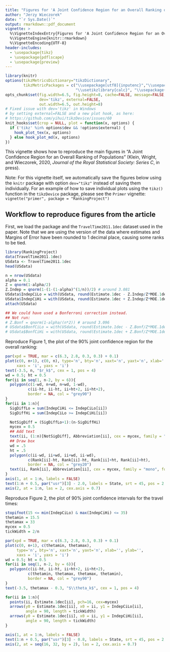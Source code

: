 ```yaml
---
title: "Figures for 'A Joint Confidence Region for an Overall Ranking of Populations'"
author: "Jerzy Wieczorek"
date: "`r Sys.Date()`"
output: rmarkdown::pdf_document
vignette: >
  %\VignetteIndexEntry{Figures for 'A Joint Confidence Region for an Overall Ranking of Populations'}
  %\VignetteEngine{knitr::rmarkdown}
  %\VignetteEncoding{UTF-8}
header-includes:
  - \usepackage{tikz}
  - \usepackage{pdflscape}
  - \usepackage{preview}
---
```


```r
library(knitr)
options(tikzMetricsDictionary="tikzDictionary",
        tikzMetricPackages = c("\\usepackage[utf8]{inputenc}","\\usepackage[T1]{fontenc}",
                               "\\usetikzlibrary{calc}", "\\usepackage{amssymb}"))
opts_chunk$set(fig.width=6.5, fig.height=8, cache=FALSE, message=FALSE,
               dev='tikz', external=FALSE,
               out.width=6.5, out.height=8)
# Fixed issue with dev='tikz' in Windows
# by setting external=FALSE and a new plot hook, as here:
# https://github.com/yihui/tikzDevice/issues/60
knit_hooks$set(crop = NULL, plot = function(x, options) {
  if ('tikz' %in% options$dev && !options$external) {
    hook_plot_tex(x, options)
  } else hook_plot_md(x, options)
})
```

This vignette shows how to reproduce the main figures in "A Joint Confidence Region for an Overall Ranking of Populations" (Klein, Wright, and Wieczorek, 2020, *Journal of the Royal Statistical Society: Series C*, in press).

Note: For this vignette itself, we automatically save the figures below using the `knitr` package with option `dev="tikz"` instead of saving them individually. For an example of how to save individual plots using the `tikz()` function in the `tikzDevice` package, please see the `Primer` vignette:  
`vignette("primer", package = "RankingProject")`


## Workflow to reproduce figures from the article

First, we load the package and the `TravelTime2011.1dec` dataset used in the paper. Note that we are using the version of the data where estimates and Margins of Error have been rounded to 1 decimal place, causing some ranks to be tied.

```r
library(RankingProject)
data(TravelTime2011.1dec)
USdata <- TravelTime2011.1dec
head(USdata)

n = nrow(USdata)
alpha = 0.1
Z = qnorm(1-alpha/2)
Z.Indep = qnorm(1-(1-(1-alpha)^(1/n))/2) # around 3.081
USdata$IndepCiLo = with(USdata, round(Estimate.1dec - Z.Indep/Z*MOE.1dec, 1))
USdata$IndepCiHi = with(USdata, round(Estimate.1dec + Z.Indep/Z*MOE.1dec, 1))
attach(USdata)

## We could have used a Bonferroni correction instead.
## Not run:
# Z.Bonf = qnorm(1-alpha/(n*2)) # around 3.096
# USdata$BonfCiLo = with(USdata, round(Estimate.1dec - Z.Bonf/Z*MOE.1dec, 1))
# USdata$BonfCiHi = with(USdata, round(Estimate.1dec + Z.Bonf/Z*MOE.1dec, 1))
```

Reproduce Figure 1, the plot of the 90% joint confidence region for the overall ranking:

```r
par(xpd = TRUE, mar = c(6.3, 2.8, 0.3, 0.3) + 0.1)
plot(c(0, n+1), c(0, n), type='n', bty='n', xaxt='n', yaxt='n', xlab='', ylab='',
     xaxs = 'i', yaxs = 'i')
text(-3.5, n, "$r_k$", cex = 1, pos = 4)
wd = 0.5; ht = 0.5
for(ii in seq(1, n-2, by = 6)){
  polygon(c(1-wd, n+wd, n+wd, 1-wd),
          c(ii-ht, ii-ht, ii+ht+2, ii+ht+2),
          border = NA, col = "grey90")
}
for(ii in 1:n){
  SigDiffLo = sum(IndepCiHi <= IndepCiLo[ii])
  SigDiffHi = sum(IndepCiLo >= IndepCiHi[ii])

  NotSigDiff = (SigDiffLo+1):(n-SigDiffHi)
  mycex = 0.5
  ## Add text
  text(ii, (1:n)[NotSigDiff], Abbreviation[ii], cex = mycex, family = "mono", font = 2)
  ## Draw box
  wd = .5
  ht = .5
  polygon(c(ii-wd, ii+wd, ii+wd, ii-wd),
          c(Rank[ii]-ht, Rank[ii]-ht, Rank[ii]+ht, Rank[ii]+ht),
          border = NA, col = "grey20")
  text(ii, Rank[ii], Abbreviation[ii], cex = mycex, family = "mono", font = 2, col = "white")
}
axis(1, at = 1:n, labels = FALSE)
text(1:n + 0.5, par("usr")[3] - 2.0, labels = State, srt = 45, pos = 2, xpd = TRUE, cex = 0.7)
axis(2, at = 1:n, las = 2, cex.axis = 0.7)
```

\begin{landscape}
```r
par(xpd = TRUE, mar = c(6.3, 2.8, 0.3, 0.3) + 0.1)
plot(c(0, n+1), c(0, n), type='n', bty='n', xaxt='n', yaxt='n', xlab='', ylab='',
     xaxs = 'i', yaxs = 'i')
text(-3.5, n, "$r_k$", cex = 1, pos = 4)
wd = 0.5; ht = 0.5
for(ii in seq(1, n-2, by = 6)){
  polygon(c(1-wd, n+wd, n+wd, 1-wd),
          c(ii-ht, ii-ht, ii+ht+2, ii+ht+2),
          border = NA, col = "grey90")
}
for(ii in 1:n){
  SigDiffLo = sum(IndepCiHi <= IndepCiLo[ii])
  SigDiffHi = sum(IndepCiLo >= IndepCiHi[ii])

  NotSigDiff = (SigDiffLo+1):(n-SigDiffHi)
  mycex = 0.5
  ## Add text
  text(ii, (1:n)[NotSigDiff], Abbreviation[ii], cex = mycex, family = "mono", font = 2)
  ## Draw box
  wd = .5
  ht = .5
  polygon(c(ii-wd, ii+wd, ii+wd, ii-wd),
          c(Rank[ii]-ht, Rank[ii]-ht, Rank[ii]+ht, Rank[ii]+ht),
          border = NA, col = "grey20")
  text(ii, Rank[ii], Abbreviation[ii], cex = mycex, family = "mono", font = 2, col = "white")
}
axis(1, at = 1:n, labels = FALSE)
text(1:n + 0.5, par("usr")[3] - 2.0, labels = State, srt = 45, pos = 2, xpd = TRUE, cex = 0.7)
axis(2, at = 1:n, las = 2, cex.axis = 0.7)
```
\end{landscape}

Reproduce Figure 2, the plot of 90% joint confidence intervals for the travel times:

```r
stopifnot(15 <= min(IndepCiLo) & max(IndepCiHi) <= 35)
thetamin = 15.5
thetamax = 33
mycex = 0.5
tickWidth = 2/n

par(xpd = TRUE, mar = c(6.3, 2.8, 0.3, 0.3) + 0.1)
plot(c(0, n+1), c(thetamin, thetamax),
     type='n', bty='n', xaxt='n', yaxt='n', xlab='', ylab='',
     xaxs = 'i', yaxs = 'i')
wd = 0.5; ht = 0.5
for(ii in seq(1, n-2, by = 6)){
  polygon(c(ii-ht, ii-ht, ii+ht+2, ii+ht+2),
          c(thetamin, thetamax, thetamax, thetamin),
          border = NA, col = "grey90")
}
text(-3.5, thetamax - 0.3, "$\\theta_k$", cex = 1, pos = 4)

for(ii in 1:n){
  points(ii, Estimate.1dec[ii], pch=16, cex=mycex)
  arrows(y0 = Estimate.1dec[ii], x0 = ii, y1 = IndepCiLo[ii],
         angle = 90, length = tickWidth)
  arrows(y0 = Estimate.1dec[ii], x0 = ii, y1 = IndepCiHi[ii],
         angle = 90, length = tickWidth)
}

axis(1, at = 1:n, labels = FALSE)
text(1:n + 0.5, par("usr")[3] - 0.8, labels = State, srt = 45, pos = 2, xpd = TRUE, cex = 0.7)
axis(2, at = seq(16, 32, by = 2), las = 2, cex.axis = 0.7)
```

\begin{landscape}
```r
stopifnot(15 <= min(IndepCiLo) & max(IndepCiHi) <= 35)
thetamin = 15.5
thetamax = 33
mycex = 0.5
tickWidth = 2/n

par(xpd = TRUE, mar = c(6.3, 2.8, 0.3, 0.3) + 0.1)
plot(c(0, n+1), c(thetamin, thetamax),
     type='n', bty='n', xaxt='n', yaxt='n', xlab='', ylab='',
     xaxs = 'i', yaxs = 'i')
wd = 0.5; ht = 0.5
for(ii in seq(1, n-2, by = 6)){
  polygon(c(ii-ht, ii-ht, ii+ht+2, ii+ht+2),
          c(thetamin, thetamax, thetamax, thetamin),
          border = NA, col = "grey90")
}
text(-3.5, thetamax - 0.3, "$\\theta_k$", cex = 1, pos = 4)

for(ii in 1:n){
  points(ii, Estimate.1dec[ii], pch=16, cex=mycex)
  arrows(y0 = Estimate.1dec[ii], x0 = ii, y1 = IndepCiLo[ii],
         angle = 90, length = tickWidth)
  arrows(y0 = Estimate.1dec[ii], x0 = ii, y1 = IndepCiHi[ii],
         angle = 90, length = tickWidth)
}

axis(1, at = 1:n, labels = FALSE)
text(1:n + 0.5, par("usr")[3] - 0.8, labels = State, srt = 45, pos = 2, xpd = TRUE, cex = 0.7)
axis(2, at = seq(16, 32, by = 2), las = 2, cex.axis = 0.7)
```
\end{landscape}
